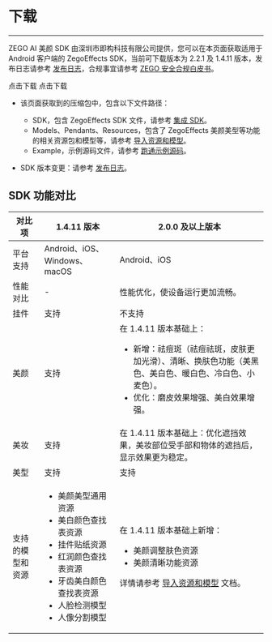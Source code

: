 # 下载

- - -

ZEGO AI 美颜 SDK 由深圳市即构科技有限公司提供，您可以在本页面获取适用于 Android 客户端的 ZegoEffects SDK，当前可下载版本为 2.2.1 及 1.4.11 版本，发布日志请参考 [发布日志](./Overview/Release%20Notes.mdx)，合规事宜请参考 [ZEGO 安全合规白皮书](https://doc-zh.zego.im/policies-and-agreements/zego-security-and-compliance-white-paper)。

<CardGroup cols={2}>
<Card title="ZegoEffects SDK v2.2.1" href="https://storage.zego.im/AIEffect/ZegoEffects/sdk/android/ZegoEffects-release-android-shared-java-2.2.1.1573.zip">
点击下载
</Card>
<Card title="ZegoEffects SDK v1.4.11"  href="https://storage.zego.im/AIEffect/ZegoEffects/sdk/android/ZegoEffects-release-android-shared-java.zip">
点击下载
</Card>
</CardGroup>


<Note title="Note">

- 该页面获取到的压缩包中，包含以下文件路径：

    - SDK，包含 ZegoEffects SDK 文件，请参考 [集成 SDK](./Quick%20Starts/Import%20the%20SDK.mdx)。
    - Models、Pendants、Resources，包含了 ZegoEffects 美颜美型等功能的相关资源包和模型等，请参考 [导入资源和模型](./Quick%20Starts/Import%20Resources%20and%20Models.mdx)。
    - Example，示例源码文件，请参考 [跑通示例源码](./Quick%20Starts/Run%20Sample%20Codes.mdx)。

- SDK 版本变更：请参考 [发布日志](./Overview/Release%20Notes.mdx)。
</Note>

## SDK 功能对比

| 对比项 | 1.4.11 版本 | 2.0.0 及以上版本 |
| --- | --- | --- |
| 平台支持 | Android、iOS、Windows、macOS | Android、iOS |
| 性能对比 | - | 性能优化，使设备运行更加流畅。 |
| 挂件 | 支持 | 不支持 |
| 美颜 | 支持 | 在 1.4.11 版本基础上：<ul><li>新增：祛痘斑（祛痘祛斑，皮肤更加光滑）、清晰、换肤色功能（美黑色、美白色、暖白色、冷白色、小麦色）。</li><li>优化：磨皮效果增强、美白效果增强。</li></ul> |
| 美妆 | 支持 | 在 1.4.11 版本基础上：优化遮挡效果，美妆部位受手部和物体的遮挡后，显示效果更为稳定。 |
| 美型 | 支持 | 支持 |
| 支持的模型和资源 | <ul><li>美颜美型通用资源</li><li>美白颜色查找表资源</li><li>挂件贴纸资源</li><li>红润颜色查找表资源</li><li>牙齿美白颜色查找表资源</li><li>人脸检测模型</li><li>人像分割模型</li></ul> | 在 1.4.11 版本基础上新增：<ul><li>美颜调整肤色资源</li><li>美颜清晰功能资源</li></ul>详情请参考 [导入资源和模型](./Quick%20Starts/Import%20Resources%20and%20Models.mdx) 文档。 |
